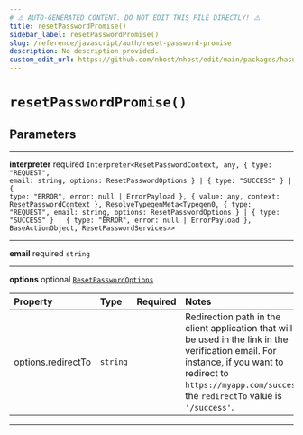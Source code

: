 ```yaml
---
# ⚠️ AUTO-GENERATED CONTENT. DO NOT EDIT THIS FILE DIRECTLY! ⚠️
title: resetPasswordPromise()
sidebar_label: resetPasswordPromise()
slug: /reference/javascript/auth/reset-password-promise
description: No description provided.
custom_edit_url: https://github.com/nhost/nhost/edit/main/packages/hasura-auth-js/src/promises/resetPassword.ts#L15
---
```


# `resetPasswordPromise()`

## Parameters

---

**<span className="parameter-name">interpreter</span>** <span className="optional-status">required</span> <code>Interpreter&lt;ResetPasswordContext, any, { type: "REQUEST", email: string, options: ResetPasswordOptions } &#124; { type: "SUCCESS" } &#124; { type: "ERROR", error: null &#124; ErrorPayload }, { value: any, context: ResetPasswordContext }, ResolveTypegenMeta&lt;Typegen0, { type: "REQUEST", email: string, options: ResetPasswordOptions } &#124; { type: "SUCCESS" } &#124; { type: "ERROR", error: null &#124; ErrorPayload }, BaseActionObject, ResetPasswordServices&gt;&gt;</code>

---

**<span className="parameter-name">email</span>** <span className="optional-status">required</span> <code>string</code>

---

**<span className="parameter-name">options</span>** <span className="optional-status">optional</span> [`ResetPasswordOptions`](/reference/docgen/javascript/auth/types/reset-password-options)

| Property                                                                                       | Type                | Required | Notes                                                                                                                                                                                                             |
| :--------------------------------------------------------------------------------------------- | :------------------ | :------: | :---------------------------------------------------------------------------------------------------------------------------------------------------------------------------------------------------------------- |
| <span className="parameter-name"><span className="light-grey">options.</span>redirectTo</span> | <code>string</code> |          | Redirection path in the client application that will be used in the link in the verification email. For instance, if you want to redirect to `https://myapp.com/success`, the `redirectTo` value is `'/success'`. |

---
